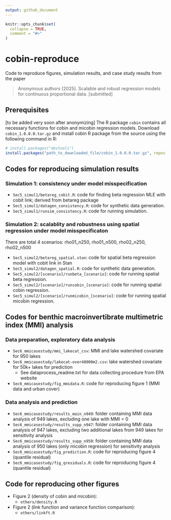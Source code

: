 ```yaml
---
output: github_document
---
```


<!-- README.md is generated from README.Rmd. Please edit that file -->

```r
knitr::opts_chunk$set(
  collapse = TRUE,
  comment = "#>"
)
```

# cobin-reproduce

<!-- badges: start -->
<!-- badges: end -->

Code to reproduce figures, simulation results, and case study results from the paper 

> Anonymous authors (2025). Scalable and robust regression models for continuous proportional data. [submitted]

<!--
> Lee, C. J., Dahl, B. K., Ovaskainen, O., & Dunson, D. B. (2025). Scalable and robust regression models for continuous proportional data. [submitted]
-->

## Prerequisites

[to be added very soon after anonymizing]
The R package `cobin` contains all necessary functions for cobin and micobin regression models. 
Download `cobin_1.0.0.0.tar.gz` and install cobin R package from the source using the following command in R: 

```r
# install.packages("devtools")
install.packages("path_to_downloaded_file/cobin_1.0.0.0.tar.gz", repos = NULL, type="source")
```

## Codes for reproducing simulation results

### Simulation 1: consistency under model misspecification

- `Sec5_simul1/betareg_cobit.R`: code for finding beta regression MLE with cobit link; derived from betareg package
- `Sec5_simul1/datagen_consistency.R`: code for synthetic data generation. 
- `Sec5_simul1/runsim_consistency.R`: code for running simulation.

### Simulation 2: scalablity and robustness using spatial regression under model misspecificaton

There are total 4 scenarios: rho01_n250, rho01_n500, rho02_n250, rho02_n500

- `Sec5_simul2/betareg_spatial.stan`: code for spatial beta regression model with cobit link in Stan
- `Sec5_simul2/datagen_spatial.R`: code for synthetic data generation. 
- `Sec5_simul2/[scenario]/runbeta_[scenario]`: code for running spatial beta regression.
- `Sec5_simul2/[scenario]/runcobin_[scenario]`: code for running spatial cobin regression.
- `Sec5_simul2/[scenario]/runmicobin_[scenario]`: code for running spatial micobin regression.


## Codes for benthic macroinvertibrate multimetric index (MMI) analysis

### Data preparation, exploratory data analysis 

* `Sec6_mmicasestudy/mmi_lakecat_csv`: MMI and lake watershed covariate for 950 lakes 
* `Sec6_mmicasestudy/lakecat-over40000m2.csv`: lake watershed covariate for 50k+ lakes for prediction
  - See dataprocess_readme.txt for data collecting procedure from EPA website
* `Sec6_mmicasestudy/fig_mmidata.R`: code for reproducing figure 1 (MMI data and urban cover)

### Data analysis and prediction 

* `Sec6_mmicasestudy/results_main_n949`: folder containing MMI data analysis of 949 lakes, excluding one lake with MMI = 0
* `Sec6_mmicasestudy/results_supp_n947`: folder containing MMI data analysis of 947 lakes, excluding two additional lakes from 949 lakes for sensitivity analysis
* `Sec6_mmicasestudy/results_supp_n950`: folder containing MMI data analysis of 950 lakes (only micobin regression) for sensitivity analysis
* `Sec6_mmicasestudy/fig_prediction.R`: code for reproducing figure 4 (quantile residual)
* `Sec6_mmicasestudy/fig_qresiduals.R`: code for reproducing figure 4 (quantile residual)


## Code for reproducing other figures

* Figure 2 (density of cobin and micobin):
  - `others/density.R`
* Figure 2 (link function and variance function comparison):
  - `others/linkft.R`
  
